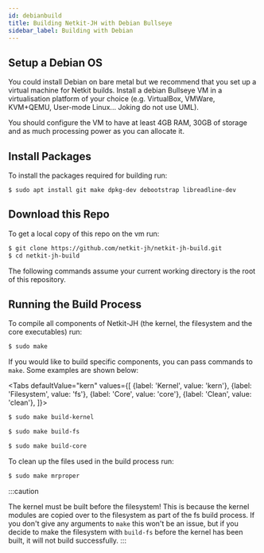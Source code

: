 ```yaml
---
id: debianbuild
title: Building Netkit-JH with Debian Bullseye
sidebar_label: Building with Debian
---
```



## Setup a Debian OS

You could install Debian on bare metal but we recommend that you set up a virtual machine for Netkit builds. Install a debian Bullseye VM in a virtualisation platform of your choice (e.g. VirtualBox, VMWare, KVM+QEMU, User-mode Linux... Joking do not use UML).

You should configure the VM to have at least 4GB RAM, 30GB of storage and as much processing power as you can allocate it.

## Install Packages

To install the packages required for building run:

```
$ sudo apt install git make dpkg-dev debootstrap libreadline-dev
```

## Download this Repo

To get a local copy of this repo on the vm run:

```bash
$ git clone https://github.com/netkit-jh/netkit-jh-build.git
$ cd netkit-jh-build
```

The following commands assume your current working directory is the root of this repository.

## Running the Build Process

To compile all components of Netkit-JH (the kernel, the filesystem and the core executables) run:

```bash
$ sudo make
```

If you would like to build specific components, you can pass commands to `make`. Some examples are shown below:

<Tabs
  defaultValue="kern"
  values={[
    {label: 'Kernel', value: 'kern'},
    {label: 'Filesystem', value: 'fs'},
    {label: 'Core', value: 'core'},
    {label: 'Clean', value: 'clean'},
  ]}>
  <TabItem value="kern">

```bash
$ sudo make build-kernel

```

  </TabItem>
  <TabItem value="fs">

```bash
$ sudo make build-fs

```

  </TabItem>
  <TabItem value="core">

```bash
$ sudo make build-core

```

  </TabItem>
  <TabItem value="clean">

To clean up the files used in the build process run:

```bash
$ sudo make mrproper

```

  </TabItem>
</Tabs>

:::caution

The kernel must be built before the filesystem! This is because the kernel modules are copied over to the filesystem as part of the fs build process. If you don't give any arguments to `make` this won't be an issue, but if you decide to make the filesystem with `build-fs` before the kernel has been built, it will not build successfully.
:::
